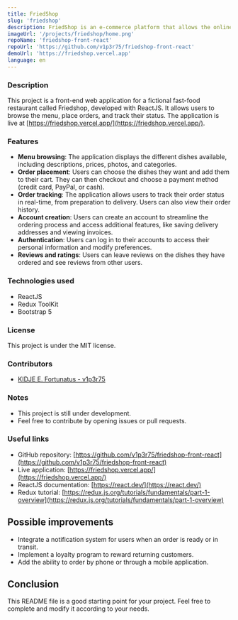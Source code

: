```yaml
---
title: FriedShop
slug: 'friedshop'
description: FriedShop is an e-commerce platform that allows the online sale of items of various types, with an integrated payment system.
imageUrl: '/projects/friedshop/home.png'
repoName: 'friedshop-front-react'
repoUrl: 'https://github.com/v1p3r75/friedshop-front-react'
demoUrl: 'https://friedshop.vercel.app'
language: en
---
```


### Description

This project is a front-end web application for a fictional fast-food restaurant called Friedshop, developed with ReactJS. It allows users to browse the menu, place orders, and track their status. The application is live at [https://friedshop.vercel.app/](https://friedshop.vercel.app/).

### Features

* **Menu browsing**: The application displays the different dishes available, including descriptions, prices, photos, and categories.
* **Order placement**: Users can choose the dishes they want and add them to their cart. They can then checkout and choose a payment method (credit card, PayPal, or cash).
* **Order tracking**: The application allows users to track their order status in real-time, from preparation to delivery. Users can also view their order history.
* **Account creation**: Users can create an account to streamline the ordering process and access additional features, like saving delivery addresses and viewing invoices.
* **Authentication**: Users can log in to their accounts to access their personal information and modify preferences.
* **Reviews and ratings**: Users can leave reviews on the dishes they have ordered and see reviews from other users.

### Technologies used

* ReactJS
* Redux ToolKit
* Bootstrap 5

### License

This project is under the MIT license.

### Contributors

- [KIDJE E. Fortunatus - v1p3r75](https://github.com/v1p3r75)


### Notes

* This project is still under development.
* Feel free to contribute by opening issues or pull requests.

### Useful links

* GitHub repository: [https://github.com/v1p3r75/friedshop-front-react](https://github.com/v1p3r75/friedshop-front-react)
* Live application: [https://friedshop.vercel.app/](https://friedshop.vercel.app/)
* ReactJS documentation: [https://react.dev/](https://react.dev/)
* Redux tutorial: [https://redux.js.org/tutorials/fundamentals/part-1-overview](https://redux.js.org/tutorials/fundamentals/part-1-overview)

## Possible improvements

* Integrate a notification system for users when an order is ready or in transit.
* Implement a loyalty program to reward returning customers.
* Add the ability to order by phone or through a mobile application.

## Conclusion

This README file is a good starting point for your project. Feel free to complete and modify it according to your needs.